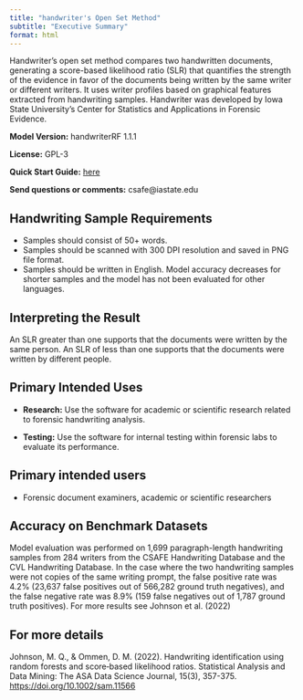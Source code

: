 ```yaml
---
title: "handwriter's Open Set Method"
subtitle: "Executive Summary"
format: html
---
```


Handwriter’s open set method compares two handwritten documents, generating a score-based likelihood ratio (SLR) that quantifies the strength of the evidence in favor of the documents being written by the same writer or different writers. It uses writer profiles based on graphical features extracted from handwriting samples. Handwriter was developed by Iowa State University's Center for Statistics and Applications in Forensic Evidence.

**Model Version:** handwriterRF 1.1.1

**License:** GPL-3

**Quick Start Guide:** [here](../quick-start-guide.html)

**Send questions or comments:** csafe\@iastate.edu

## Handwriting Sample Requirements

-   Samples should consist of 50+ words.
-   Samples should be scanned with 300 DPI resolution and saved in PNG file format.
-   Samples should be written in English. Model accuracy decreases for shorter samples and the model has not been evaluated for other languages.

## Interpreting the Result

An SLR greater than one supports that the documents were written by the same person. An SLR of less than one supports that the documents were written by different people.

## Primary Intended Uses

-   **Research:** Use the software for academic or scientific research related to forensic handwriting analysis.

-   **Testing:** Use the software for internal testing within forensic labs to evaluate its performance.

## Primary intended users

-   Forensic document examiners, academic or scientific researchers

## Accuracy on Benchmark Datasets

Model evaluation was performed on 1,699 paragraph-length handwriting samples from 284 writers from the CSAFE Handwriting Database and the CVL Handwriting Database. In the case where the two handwriting samples were not copies of the same writing prompt, the false positive rate was 4.2% (23,637 false positives out of 566,282 ground truth negatives), and the false negative rate was 8.9% (159 false negatives out of 1,787 ground truth positives). For more results see Johnson et al. (2022)

## For more details

Johnson, M. Q., & Ommen, D. M. (2022). Handwriting identification using random forests and score‐based likelihood ratios. Statistical Analysis and Data Mining: The ASA Data Science Journal, 15(3), 357-375. <https://doi.org/10.1002/sam.11566>
